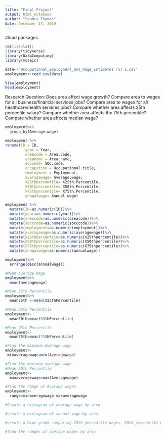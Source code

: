```yaml
---
title: "Final Project"
output: html_notebook
author: "Sandra Thomas"
date: December 17, 2019
---
```


#load packages
```r
rm(list=ls())
library(tidyverse)
library(DataComputing)
library(mosaic)
```

```r
data<-"Occupational_Employment_and_Wage_Estimates (1) 2.csv"
employment<-read.csv(data)
```

```r
View(employment)
head(employment)
```

Research Question: Does area affect wage growth?
Compare area to wages for all business/financial services jobs?
Compare area to wages for all healthcare/health services jobs?
Compare whether area affects 25th percentile salary?
Compare whether area affects the 75th percentile? 
Compare whether area affects median wage?

```r
employment%>%
  group_by(Average.wage)
```


```r
employment %>%
rename(ID = ID, 
         year = Year,
         areacode = Area.code,
         areaname = Area.name, 
         soccode= SOC.code,
         occupation = Occupational.title,
         employment = Employment, 
         averagewage= Average.wage,
         X25thpercentile= X25th.Percentile,
         X50thpercentile= X50th.Percentile,
         X75thpercentile= X75th.Percentile,
         annualwage= Annual.wage)
```


```r
employment %>%
  mutate(ID=as.numeric(ID))%>%
  mutate(year=as.numeric(year))%>%
  mutate(areacode=as.numeric(areacode))%>%
  mutate(socccode=as.numeric(socccode))%>%
  mutate(employment=as.numeric(employment))%>%
  mutate(averagewage=as.numeric(averagewage))%>%
  mutate(X25thpercentile=as.numeric(X25thpercentile))%>%
  mutate(X50thpercentile=as.numeric(X50thpercentile))%>%
  mutate(X75thpercentile=as.numeric(X75thpercentile))%>%
  mutate(annualwage=as.numeric(annualwage))
```
```r
employment%>%
  arrange(desc(annualwage))
```


```r
#Mean Average Wage 
employment%>%
  mean(averagewage)
```

```r
#Mean 25th Percentile
employment%>%
  mean25th <-mean(X25thPercentile)
```

```r
#Mean 50th Percentile
employment<-
  mean50th=mean(50thPercentile)
```

```r
#Mean 75th Percentile
employment<-
  mean75th=mean(75thPercentile)
```

```r
#Find the minimum Average wage 
employment<-
 minaveragewage=min(Averagewage)
```

```r
#Find the maximum average wage
#Mean 50th Percentile
employment<-
  maxaveragewage=max(Averagewage)
```

```r
#Find the range of Average wages 
employment<-
  range=minaveragewage-maxaveragewage
```

```r
#Create a histogram of average wage by area
```

```r
#create a histogram of annual wage by area
```


```r
#create a kine graph comparing 25th percentile wages, 50th percentile wages, and 75th percentile wages
```

```r
#find the ranges of average wages by area 
```

